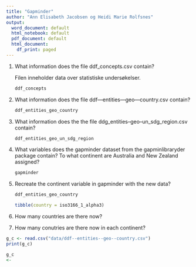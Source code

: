 ```yaml
---
title: "Gapminder"
author: "Ann Elisabeth Jacobsen og Heidi Marie Rolfsnes"
output:
  word_document: default
  html_notebook: default
  pdf_document: default
  html_document:
    df_print: paged
---
```


1.  What information does the file ddf_concepts.csv contain?

    Filen inneholder data over statistiske undersøkelser.

    ```r
    ddf_concepts
    ```

2.  What information does the file ddf---entities---geo---country.csv
    contain?

    ```r
    ddf_entities_geo_country
    ```

3.  What information does the the file
    ddg_entities--geo--un_sdg_region.csv contain?

    ```r
    ddf_entities_geo_un_sdg_region
    ```

4.  What variables does the gapminder dataset from the gapminlibraryder
    package contain? To what continent are Australia and New Zealand
    assigned?

    ```r
    gapminder
    ```

5.  Recreate the continent variable in gapminder with the new data?

    ```r
    ddf_entities_geo_country
    ```

    ```r
    tibble(country = iso3166_1_alpha3)
    ```

6.  How many countries are there now?

7.  How many conutries are there now in each continent?

```r
g_c <- read.csv("data/ddf--entities--geo--country.csv")
print(g_c)
```

```r
g_c 
<- 
```
